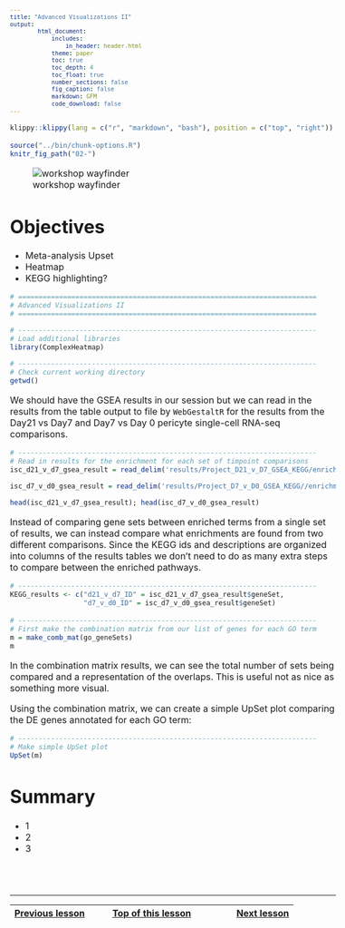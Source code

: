 ```yaml
---
title: "Advanced Visualizations II"
output:
        html_document:
            includes:
                in_header: header.html
            theme: paper
            toc: true
            toc_depth: 4
            toc_float: true
            number_sections: false
            fig_caption: false
            markdown: GFM
            code_download: false
---
```


<style type="text/css">

body, td {
   font-size: 16px;
}
code.r{
  font-size: 12px;
}
pre {
  font-size: 12px
}

</style>

```r
klippy::klippy(lang = c("r", "markdown", "bash"), position = c("top", "right"))
```

```r
source("../bin/chunk-options.R")
knitr_fig_path("02-")
```

![workshop wayfinder](images/wayfinder/wayfinder-07B.png)

# Objectives

- Meta-analysis Upset
- Heatmap
- KEGG highlighting?

<!-- # library(VennDiagram) # missing library -->
```r
# =========================================================================
# Advanced Visualizations II
# =========================================================================

# -------------------------------------------------------------------------
# Load additional libraries
library(ComplexHeatmap)

# -------------------------------------------------------------------------
# Check current working directory
getwd()
```

We should have the GSEA results in our session but we can read in the results from the table output to file by `WebGestaltR` for the results from the Day21 vs Day7 and Day7 vs Day 0 pericyte single-cell RNA-seq comparisons. 

```r
# -------------------------------------------------------------------------
# Read in results for the enrichment for each set of timpoint comparisons
isc_d21_v_d7_gsea_result = read_delim('results/Project_D21_v_D7_GSEA_KEGG/enrichment_results_D21_v_D7_GSEA_KEGG.txt')

isc_d7_v_d0_gsea_result = read_delim('results/Project_D7_v_D0_GSEA_KEGG//enrichment_results_D7_v_D0_GSEA_KEGG.txt')

head(isc_d21_v_d7_gsea_result); head(isc_d7_v_d0_gsea_result)
```

Instead of comparing gene sets between enriched terms from a single set of results, we can instead compare what enrichments are found from two different comparisons. Since the KEGG ids and descriptions are organized into columns of the results tables we don't need to do as many extra steps to compare between the enriched pathways.

```r
# -------------------------------------------------------------------------
KEGG_results <- c("d21_v_d7_ID" = isc_d21_v_d7_gsea_result$geneSet,
                  "d7_v_d0_ID" = isc_d7_v_d0_gsea_result$geneSet)
```

```r
# -------------------------------------------------------------------------
# First make the combination matrix from our list of genes for each GO term
m = make_comb_mat(go_geneSets)
m
```

In the combination matrix results, we can see the total number of sets being compared and a representation of the overlaps. This is useful not as nice as something more visual. 

Using the combination matrix, we can create a simple UpSet plot comparing the DE genes annotated for each GO term:

```r
# -------------------------------------------------------------------------
# Make simple UpSet plot
UpSet(m)
```







# Summary

- 1
- 2
- 3

<br/>
<br/>
<hr/>
| [Previous lesson](04-gene-set-references.html) | [Top of this lesson](#top) | [Next lesson](08-analysis-summary.html) |
| :--- | :----: | ---: |